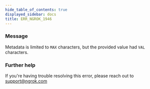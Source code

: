 ```yaml
---
hide_table_of_contents: true
displayed_sidebar: docs
title: ERR_NGROK_1946
---
```


### Message

Metadata is limited to `MAX` characters, but the provided value had `VAL` characters.

### Further help

If you're having trouble resolving this error, please reach out to [support@ngrok.com](mailto:support@ngrok.com?subject=Help%20with%20ERR_NGROK_1946)
